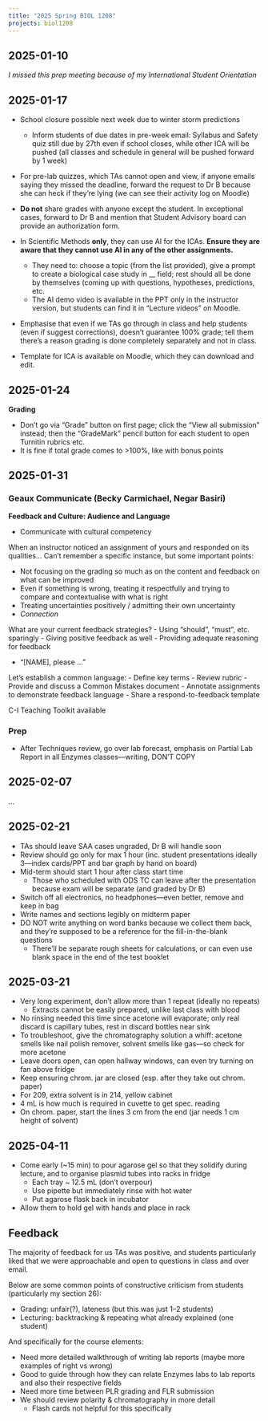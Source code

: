 ```yaml
---
title: "2025 Spring BIOL 1208"
projects: biol1208
---
```


## 2025-01-10 

*I missed this prep meeting because of my International Student Orientation*

## 2025-01-17

- School closure possible next week due to winter storm predictions
	- Inform students of due dates in pre-week email: Syllabus and Safety quiz still due by 27th even if school closes, while other ICA will be pushed (all classes and schedule in general will be pushed forward by 1 week)
- For pre-lab quizzes, which TAs cannot open and view, if anyone emails saying they missed the deadline, forward the request to Dr B because she can heck if they’re lying (we can see their activity log on Moodle)
- **Do not** share grades with anyone except the student. In exceptional cases, forward to Dr B and mention that Student Advisory board can provide an authorization form.

- In Scientific Methods **only**, they can use AI for the ICAs. **Ensure they are aware that they cannot use AI in any of the other assignments.**
	- They need to: choose a topic (from the list provided), give a prompt to create a biological case study in __ field; rest should all be done by themselves (coming up with questions, hypotheses, predictions, etc.
	- The AI demo video is available in the PPT only in the instructor version, but students can find it in “Lecture videos” on Moodle.
- Emphasise that even if we TAs go through in class and help students (even if suggest corrections), doesn’t guarantee 100% grade; tell them there’s a reason grading is done completely separately and not in class.
- Template for ICA is available on Moodle, which they can download and edit.

## 2025-01-24

**Grading**

- Don’t go via “Grade” button on first page; click the “View all submission” instead; then the “GradeMark” pencil button for each student to open Turnitin rubrics etc.
- It is fine if total grade comes to >100%, like with bonus points

## 2025-01-31

### Geaux Communicate (Becky Carmichael, Negar Basiri)

**Feedback and Culture: Audience and Language**

- Communicate with cultural competency

When an instructor noticed an assignment of yours and responded on its qualities… Can’t remember a specific instance, but some important points: 

- Not focusing on the grading so much as on the content and feedback on what can be improved
- Even if something is wrong, treating it respectfully and trying to compare and contextualise with what is right
- Treating uncertainties positively / admitting their own uncertainty
- *Connection*

What are your current feedback strategies?
- Using “should”, “must”, etc. sparingly
- Giving positive feedback as well
- Providing adequate reasoning for feedback

- “[NAME], please …”

Let’s establish a common language:
- Define key terms
- Review rubric
- Provide and discuss a Common Mistakes document
- Annotate assignments to demonstrate feedback language
- Share a respond-to-feedback template

C-I Teaching Toolkit available

### Prep

- After Techniques review, go over lab forecast, emphasis on Partial Lab Report in all Enzymes classes—writing, DON’T COPY

## 2025-02-07

...

## 2025-02-21

- TAs should leave SAA cases ungraded, Dr B will handle soon
- Review should go only for max 1 hour (inc. student presentations ideally 3—index cards/PPT and bar graph by hand on board)
- Mid-term should start 1 hour after class start time
	- Those who scheduled with ODS TC can leave after the presentation because exam will be separate (and graded by Dr B)
- Switch off all electronics, no headphones—even better, remove and keep in bag
- Write names and sections legibly on midterm paper
- DO NOT write anything on word banks because we collect them back, and they’re supposed to be a reference for the fill-in-the-blank questions
	- There’ll be separate rough sheets for calculations, or can even use blank space in the end of the test booklet

## 2025-03-21

- Very long experiment, don’t allow more than 1 repeat (ideally no repeats)
    - Extracts cannot be easily prepared, unlike last class with blood
- No rinsing needed this time since acetone will evaporate; only real discard is capillary tubes, rest in discard bottles near sink
- To troubleshoot, give the chromatography solution a whiff: acetone smells like nail polish remover, solvent smells like gas—so check for more acetone
- Leave doors open, can open hallway windows, can even try turning on fan above fridge
- Keep ensuring chrom. jar are closed (esp. after they take out chrom. paper)
- For 209, extra solvent is in 214, yellow cabinet
- 4 mL is how much is required in cuvette to get spec. reading
- On chrom. paper, start the lines 3 cm from the end (jar needs 1 cm height of solvent)

## 2025-04-11

- Come early (~15 min) to pour agarose gel so that they solidify during lecture, and to organise plasmid tubes into racks in fridge
    - Each tray ~ 12.5 mL (don’t overpour)
    - Use pipette but immediately rinse with hot water
    - Put agarose flask back in incubator
- Allow them to hold gel with hands and place in rack

## Feedback

The majority of feedback for us TAs was positive, and students particularly liked that we were approachable and open to questions in class and over email. 

Below are some common points of constructive criticism from students (particularly my section 26):

- Grading: unfair(?), lateness (but this was just 1--2 students)
- Lecturing: backtracking & repeating what already explained (one student)

And specifically for the course elements:

- Need more detailed walkthrough of writing lab reports (maybe more examples of right vs wrong)
- Good to guide through how they can relate Enzymes labs to lab reports and also their respective fields
- Need more time between PLR grading and FLR submission
- We should review polarity & chromatography in more detail
    - Flash cards not helpful for this specifically